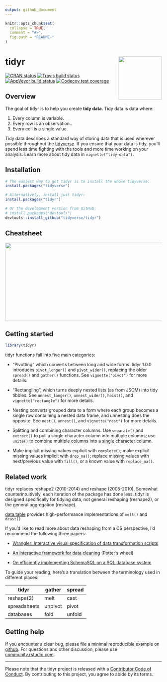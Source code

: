 ```yaml
---
output: github_document
---
```


<!-- README.md is generated from README.Rmd. Please edit that file -->

```r
knitr::opts_chunk$set(
  collapse = TRUE,
  comment = "#>",
  fig.path = "README-"
)
```

# tidyr <a href='https:/tidyr.tidyverse.org'><img src='man/figures/logo.png' align="right" height="139" /></a>

<!-- badges: start -->
[![CRAN status](https://www.r-pkg.org/badges/version/tidyr)](https://cran.r-project.org/package=tidyr)
[![Travis build status](https://travis-ci.org/tidyverse/tidyr.svg?branch=master)](https://travis-ci.org/tidyverse/tidyr)
[![AppVeyor build status](https://ci.appveyor.com/api/projects/status/github/tidyverse/tidyr?branch=master&svg=true)](https://ci.appveyor.com/project/tidyverse/tidyr)
[![Codecov test coverage](https://codecov.io/gh/tidyverse/tidyr/branch/master/graph/badge.svg)](https://codecov.io/gh/tidyverse/tidyr?branch=master)
<!-- badges: end -->
  
## Overview

The goal of tidyr is to help you create __tidy data__. Tidy data is data where:

1. Every column is variable.
1. Every row is an observation..
1. Every cell is a single value.

Tidy data describes a standard way of storing data that is used wherever possible throughout the [tidyverse](http://tidyverse.org). If you ensure that your data is tidy, you'll spend less time fighting with the tools and more time working on your analysis. Learn more about tidy data in `vignette("tidy-data")`.

## Installation

```r
# The easiest way to get tidyr is to install the whole tidyverse:
install.packages("tidyverse")

# Alternatively, install just tidyr:
install.packages("tidyr")

# Or the development version from GitHub:
# install.packages("devtools")
devtools::install_github("tidyverse/tidyr")
```

## Cheatsheet

<a href="https://github.com/rstudio/cheatsheets/blob/master/data-import.pdf"><img src="https://raw.githubusercontent.com/rstudio/cheatsheets/master/pngs/thumbnails/data-import-cheatsheet-thumbs.png" width="630" height="252"/></a>  

## Getting started

```r
library(tidyr)
```

tidyr functions fall into five main categories:

* "Pivotting" which converts between long and wide forms. tidyr 1.0.0 
  introduces `pivot_longer()` and `pivot_wider()`, replacing the older 
  `spread()` and `gather()` functions. See `vignette("pivot")` for more 
  details.
  
* "Rectangling", which turns deeply nested lists (as from JSOM) into tidy
  tibbles. See `unnest_longer()`, `unnest_wider()`, `hoist()`, and 
  `vignette("rectangle")` for more details.
  
* Nesting converts grouped data to a form where each group becomes a
  single row containing a nested data frame, and unnesting does the opposite.
  See `nest()`, `unnest()`, and  `vignette("nest")` for more details.

* Splitting and combining character columns. Use `separate()` and `extract()` 
  to pull a single character column into multiple columns; use `unite()` to
  combine multiple columns into a single character column.

* Make implicit missing values explicit with `complete()`; make explicit 
  missing values implicit with `drop_na()`; replace missing values with
  next/previous value with `fill()`, or a known value with `replace_na()`.

## Related work

tidyr replaces reshape2 (2010-2014) and reshape (2005-2010). Somewhat counterintuitively, each iteration of the package has done less. tidyr is designed specifically for tidying data, not general reshaping (reshape2), or the general aggregation (reshape). 

[data.table](http://r-datatable.com/) provides high-performance implementations of `melt()` and `dcast()`

If you'd like to read more about data reshaping from a CS perspective, I'd recommend the following three papers:

* [Wrangler: Interactive visual specification of data transformation scripts](http://vis.stanford.edu/papers/wrangler)

* [An interactive framework for data cleaning](https://www.eecs.berkeley.edu/Pubs/TechRpts/2000/CSD-00-1110.pdf) (Potter's wheel)

* [On efficiently implementing SchemaSQL on a SQL database system](http://www.vldb.org/conf/1999/P45.pdf)

To guide your reading, here's a translation between the terminology used in different places:

| tidyr        | gather  | spread |
|--------------|---------|--------|
| reshape(2)   | melt    | cast   |
| spreadsheets | unpivot | pivot  | 
| databases    | fold    | unfold |

## Getting help

If you encounter a clear bug, please file a minimal reproducible example on [github](https://github.com/tidyverse/tidyr/issues). For questions and other discussion, please use [community.rstudio.com](https://community.rstudio.com/).

---

Please note that the tidyr project is released with a [Contributor Code of Conduct](.github/CODE_OF_CONDUCT.md). By contributing to this project, you agree to abide by its terms.
